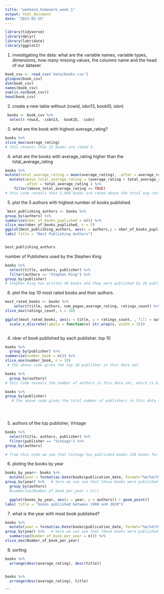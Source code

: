 ```yaml
---
title: "weekend_homework_week_1"
output: html_document
date: "2023-02-25"
---
```

```r
library(tidyverse)
library(dplyr)
library(lubridate)
library(ggplot2)
```
1. investigating the data: what are the variable names, variable types, dimensions, how many missing values, the columns name and the head of our dataser.
```r
book_csv <- read_csv('data/books.csv')
glimpse(book_csv)
dim(book_csv)
names(book_csv)
sum(is.na(book_csv))
head(book_csv)

```
2. create a new table without (rowid, isbn13, bookID, isbn) 


```r
 books <- book_csv %>% 
  select(-rowid, -isbn13, -bookID, -isbn)  

```

3. what are the book with highest average_rating? 
```r
books %>% 
slice_max(average_rating)
# this reveals that 22 books are rated 5.
```

4. what are the books with average_rating higher than the total_average_rating
```r
books %>% 
mutate(total_average_rating = mean(average_rating), .after = average_rating) %>%
  mutate(above_total_average_rating = (average_rating > total_average_rating),
         .after = total_average_rating ) %>% 
    filter(above_total_average_rating == TRUE)  
# this code reveals that 5,960 books are rated above the total avg rating.

```


5. plot the 5 authors with highest number of books published.

```r
 best_publishing_authors <- books %>% 
group_by(authors) %>% 
summarise(nber_of_books_puplished = n()) %>% 
slice_max(nber_of_books_puplished, n = 5)
ggplot(best_publishing_authors, aes(x = authors,y = nber_of_books_puplished, fill = authors)) + geom_col(stat='identity') +
labs( title = "Best Publishing Authors")


best_publishing_authors


```

number of Publishers used by the Stephen King
```r
books %>% 
  select(title, authors, publisher) %>% 
  filter(authors == "Stephen King") %>% 
group_by(publisher)
# Stephen King has written 40 books and they were published by 26 publishers.
```

6. plot the top 10 most rated books and their authors.

```r
most_rated_books <- books %>% 
    select(title, authors, num_pages,average_rating, ratings_count) %>% 
slice_max(ratings_count, n = 10) 

ggplot(most_rated_books, aes(x = title, y = ratings_count, , fill = authors)) + geom_col(stat='identity') +theme(axis.text.x = element_text(angle = 90)) +
  scale_x_discrete(labels = function(x) str_wrap(x, width = 35))
                                                                                                                                        
```
4. nber of book published by each publisher. top 10

```r
books %>% 
  group_by(publisher) %>% 
summarise(number_book = n()) %>% 
slice_max(number_book, n = 10)
 # the above code gives the top 10 publisher in this data set.

books %>% 
  group_by(authors) 
# this code reveals the number of authors in this data set, which is 6,639.

books %>% 
group_by(publisher)
   # the above code gives the total number of publishers in this data set.


  
```

5. authors of the top publisher, Vintage
```r
books %>% 
  select(title, authors, publisher) %>% 
  filter(publisher == "Vintage") %>% 
group_by(authors)

# from this code we see that Vintage has published books 318 books for 203 different authors.

```
6. ploting the books by year
```r
books_by_year<- books %>% 
  mutate(year = format(as.Date(books$publication_date, format="%m/%d/%Y"),"%Y"), .after = publication_date) %>% 
group_by(year) %>%   # here we can see that these books were published between 1900 and 2020
  group_by(authors) 
  #summarise(Number_of_book_per_year = n())

  ggplot(books_by_year, aes(x = year, y = authors)) + geom_point() 
labs( title = "books published between 1900 and 2020")

```

7. what is the year with most book published?

```r
books %>% 
  mutate(year = format(as.Date(books$publication_date, format="%m/%d/%Y"),"%Y"), .after = publication_date) %>% 
group_by(year) %>%   # here we can see that these books were published between 1900 and 2020
  summarise(Number_of_book_per_year = n()) %>% 
slice_max(Number_of_book_per_year)
```
8. sorting

```r
books %>% 
  arrange(desc(average_rating), desc(title))


books %>% 
  arrange(desc(average_rating), title)
```

```

